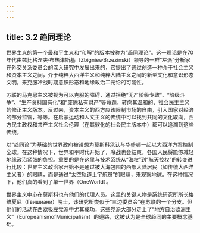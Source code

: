 ```yaml
---
---
---
```

title: 3.2 趋同理论
---



世界主义的第一个最和平主义和“和解”的版本被称为“趋同理论”。这一理论是在70年代由兹比格涅夫·布热津斯基（ZbigniewBrzezinski）领导的一群“左派”分析家在外交关系委员会的深入研究中发展出来的，它提出了通过创造一种介于社会主义和资本主义之间，介于纯粹大西洋主义和纯粹大陆主义之间的新型文化和意识形态文明，来克服冷战时期意识形态和地缘政治二元论的可能性。

苏联的马克思主义被视为可以克服的障碍，通过拒绝“无产阶级专政”、“阶级斗争”、“生产资料国有化”和“废除私有财产”等命题，转向其温和的、社会民主主义的修正主义版本。反过来，资本主义的西方应该限制市场的自由，引入国家对经济的部分监管，等等。在启蒙运动和人文主义的传统中可以找到共同的文化取向，西方民主政权和共产主义社会伦理（在其软化的社会民主版本中）都可以追溯到这些传统。

以“趋同论”为基础的世界政府被设想为莫斯科承认与华盛顿一起以大西洋方案控制全球。在这种情况下，世界和平时代开始了，冷战也会结束，各国人民将能够减轻地缘政治紧张的负担。重要的是在这里与技术系统从“海权”到“航天控权”的转变进行比较：世界主义政治家开始不是通过被大海包围的西部大陆居民（如传统大西洋主义者）的眼睛，而是通过“太空轨道上宇航员”的眼睛，来观察地球。在这种情况下，他们真的看到了单一世界（OneWorld）。

世界主义中心在莫斯科也有他们的代理人员。这里的关键人物是系统研究所所长格维夏尼（Гвишиани）院士，该研究所类似于“三边委员会”在苏联的一个分支。但他们的活动在西欧极左党派中尤其成功，这些党派大部分走上了“地方自治欧洲主义”（EuropeanismofMunicipalism）的道路，这被认为是全球趋同的主要概念基础。